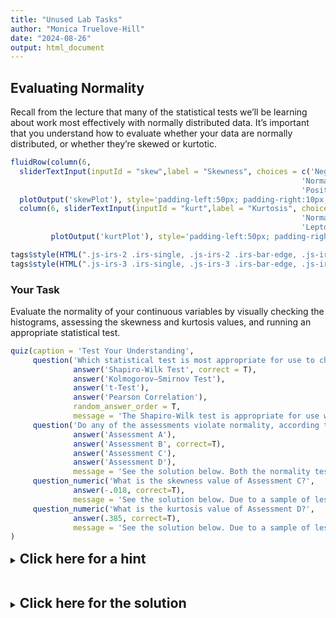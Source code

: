 ```yaml
---
title: "Unused Lab Tasks"
author: "Monica Truelove-Hill"
date: "2024-08-26"
output: html_document
---
```



## Evaluating Normality

Recall from the lecture that many of the statistical tests we'll be learning about work most effectively with normally distributed data. It's important that you understand how to evaluate whether your data are normally distributed, or whether they're skewed or kurtotic. 

```r


fluidRow(column(6,
  sliderTextInput(inputId = "skew",label = "Skewness", choices = c('Negatively Skewed', 'Somewhat Negatively Skewed',
                                                                 'Normal', 'Somewhat Positively Skewed', 
                                                                 'Positively Skewed'), selected = 'Normal'),
  plotOutput('skewPlot'), style='padding-left:50px; padding-right:10px; padding-bottom: 0px; padding-top: 0px'),
  column(6, sliderTextInput(inputId = "kurt",label = "Kurtosis", choices = c('Platykurtic', 'Somewhat Platykurtic',
                                                                 'Normal', 'Somewhat Leptokurtic', 
                                                                 'Leptokurtic'), selected = 'Normal'),
         plotOutput('kurtPlot'), style='padding-left:50px; padding-right:30px; padding-bottom: 0px; padding-top: 0px'))

tags$style(HTML(".js-irs-2 .irs-single, .js-irs-2 .irs-bar-edge, .js-irs-2 .irs-bar {background: #4CA384}"))
tags$style(HTML(".js-irs-3 .irs-single, .js-irs-3 .irs-bar-edge, .js-irs-3 .irs-bar {background: #4CA384}"))

```

### Your Task 
Evaluate the normality of your continuous variables by visually checking the histograms, assessing the skewness and kurtosis values, and running an appropriate statistical test. 

```r
quiz(caption = 'Test Your Understanding',
     question('Which statistical test is most appropriate for use to check normality in the current dataset?',
              answer('Shapiro-Wilk Test', correct = T),
              answer('Kolmogorov–Smirnov Test'),
              answer('t-Test'),
              answer('Pearson Correlation'),
              random_answer_order = T,
              message = 'The Shapiro-Wilk test is appropriate for use with smaller datasets (n < 50), while the Kolmogorov-Smirnov test should be used with datasets of 50 observations or more. t-Tests and Pearson correlations are not used to measure normality in data.'),
     question('Do any of the assessments violate normality, according to the statistical test you selected?',
              answer('Assessment A'),
              answer('Assessment B', correct=T),
              answer('Assessment C'),
              answer('Assessment D'),
              message = 'See the solution below. Both the normality test and the histogram suggest that scores on Assessment B are skewed.'),
     question_numeric('What is the skewness value of Assessment C?',
              answer(-.018, correct=T),
              message = 'See the solution below. Due to a sample of less than 50, you should be using the results from the Shapiro-Wilk test.'),
     question_numeric('What is the kurtosis value of Assessment D?',
              answer(.385, correct=T),
              message = 'See the solution below. Due to a sample of less than 50, you should be using the results from the Shapiro-Wilk test.')
)
```

<div class="container">
<details><summary><span style = "font-weight: bold; font-size: 16pt">Click here for a hint </span></summary>

You'll find the *Analyze>Descriptive Statistics>Explore* tab helpful here. As results from two types of normality tests are reported, be sure you understand which you should choose to report.

</details>
</div>
</br>

<div class="container">
<details><summary><span style = "font-weight: bold; font-size: 16pt">Click here for the solution </span></summary>

Unfortunately, checking normality is not especially straightforward in SPSS. Navigate to the *Analyze>Descriptive Statistics>Explore* tab and add the variables you would like to test to the Dependent List box. Click 'Display: Plots', then click the *Plots* box. In the window that opens, check the 'Normality plots with tests' box, then select 'Histogram' under *Descriptive*. Click 'Continue', then 'OK'.

```r
knitr::include_graphics('https://mtruelovehill.github.io/PRM/Labs/images/week1_9a.PNG')
```

The normality tests will display under the 'Tests of Normality' heading. As these tests are checking whether the distribution of your variables is significantly different from a normal distribution, a significant result suggests a variable violates normality (i.e., is not normally distributed). We'll learn more about significance and $p$-values later in the course, but for now, we'll consider a $p$-value less than .05 to be significant. To assess the $p$-values, check the 'Sig.' column. In this case, we'll look at the results for the Shapiro-Wilk test since we have a sample of less than 50 participants. Here, the $p$-value associated with Assessment B is less than .05, so this suggests that scores on Assessment B are not normally distributed.

```r
knitr::include_graphics('https://mtruelovehill.github.io/PRM/Labs/images/week1_9b.PNG')
```

If you check the histogram, you can confirm that there is a ceiling effect in that most students score near the maximum possible score, leading to negatively skewed data.

```r
knitr::include_graphics('https://mtruelovehill.github.io/PRM/Labs/images/week1_9c.PNG')
```


</details>
</div>
</br>
